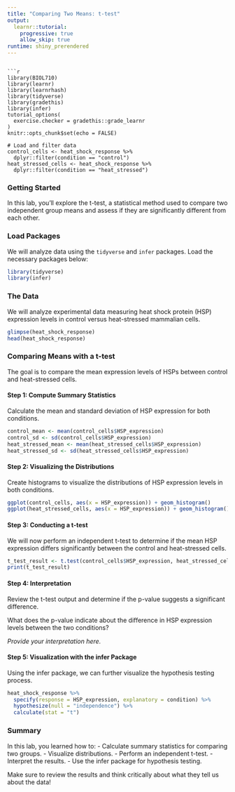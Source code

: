```yaml
---
title: "Comparing Two Means: t-test"
output: 
  learnr::tutorial:
    progressive: true
    allow_skip: true
runtime: shiny_prerendered
---
```

```

```r
library(BIOL710)
library(learnr)
library(learnrhash)
library(tidyverse)
library(gradethis)
library(infer)
tutorial_options(
  exercise.checker = gradethis::grade_learnr
)
knitr::opts_chunk$set(echo = FALSE)

# Load and filter data
control_cells <- heat_shock_response %>%
  dplyr::filter(condition == "control")
heat_stressed_cells <- heat_shock_response %>%
  dplyr::filter(condition == "heat_stressed")
```

### Getting Started

In this lab, you'll explore the t-test, a statistical method used to compare two independent group means and assess if they are significantly different from each other.

### Load Packages

We will analyze data using the `tidyverse` and `infer` packages. Load the necessary packages below:

```r
library(tidyverse)
library(infer)
```

### The Data

We will analyze experimental data measuring heat shock protein (HSP) expression levels in control versus heat-stressed mammalian cells.

```r
glimpse(heat_shock_response)
head(heat_shock_response)
```

### Comparing Means with a t-test

The goal is to compare the mean expression levels of HSPs between control and heat-stressed cells.

#### Step 1: Compute Summary Statistics

Calculate the mean and standard deviation of HSP expression for both conditions.

```r
control_mean <- mean(control_cells$HSP_expression)
control_sd <- sd(control_cells$HSP_expression)
heat_stressed_mean <- mean(heat_stressed_cells$HSP_expression)
heat_stressed_sd <- sd(heat_stressed_cells$HSP_expression)
```

#### Step 2: Visualizing the Distributions

Create histograms to visualize the distributions of HSP expression levels in both conditions.

```r
ggplot(control_cells, aes(x = HSP_expression)) + geom_histogram()
ggplot(heat_stressed_cells, aes(x = HSP_expression)) + geom_histogram()
```

#### Step 3: Conducting a t-test

We will now perform an independent t-test to determine if the mean HSP expression differs significantly between the control and heat-stressed cells.

```r
t_test_result <- t.test(control_cells$HSP_expression, heat_stressed_cells$HSP_expression)
print(t_test_result)
```

#### Step 4: Interpretation

Review the t-test output and determine if the p-value suggests a significant difference.

What does the p-value indicate about the difference in HSP expression levels between the two conditions?

*Provide your interpretation here.*

#### Step 5: Visualization with the infer Package

Using the infer package, we can further visualize the hypothesis testing process.

```r
heat_shock_response %>%
  specify(response = HSP_expression, explanatory = condition) %>%
  hypothesize(null = "independence") %>%
  calculate(stat = "t")
```

### Summary

In this lab, you learned how to:
- Calculate summary statistics for comparing two groups.
- Visualize distributions.
- Perform an independent t-test.
- Interpret the results.
- Use the infer package for hypothesis testing.

Make sure to review the results and think critically about what they tell us about the data!
